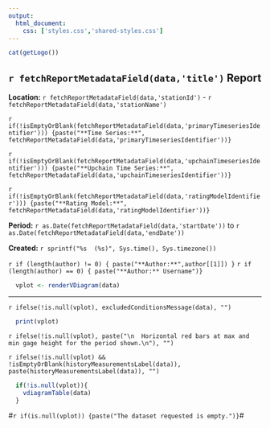 ```yaml
---
output:
  html_document:
    css: ['styles.css','shared-styles.css']
---
```

<div class="header">
<div>
<div class="header-logo">
```r
cat(getLogo())
```
</div>
<div class="header-title">
## `r fetchReportMetadataField(data,'title')` Report
</div>
</div>
<div class="header-labels">
<div class="header-col-left">
**Location:**  `r fetchReportMetadataField(data,'stationId')` - `r fetchReportMetadataField(data,'stationName')`

`r if(!isEmptyOrBlank(fetchReportMetadataField(data,'primaryTimeseriesIdentifier'))) {paste("**Time Series:**",  fetchReportMetadataField(data,'primaryTimeseriesIdentifier'))}`

`r if(!isEmptyOrBlank(fetchReportMetadataField(data,'upchainTimeseriesIdentifier'))) {paste("**Upchain Time Series:**",  fetchReportMetadataField(data,'upchainTimeseriesIdentifier'))}`

`r if(!isEmptyOrBlank(fetchReportMetadataField(data,'ratingModelIdentifier'))) {paste("**Rating Model:**",  fetchReportMetadataField(data,'ratingModelIdentifier'))}`
</div>
<div class="header-col-right">

**Period:**  `r as.Date(fetchReportMetadataField(data,'startDate'))` to `r as.Date(fetchReportMetadataField(data,'endDate'))`

**Created:**  `r sprintf("%s  (%s)", Sys.time(), Sys.timezone())`

`r if (length(author) != 0) { paste("**Author:**",author[[1]]) }`
`r if (length(author) == 0) { paste("**Author:** Username")}`
</div>
</div>
</div>

```r
  vplot <- renderVDiagram(data)
```
***
`r ifelse(!is.null(vplot), excludedConditionsMessage(data), "")`
```r
  print(vplot)
```

`r ifelse(!is.null(vplot), paste("\n  Horizontal red bars at max and min gage height for the period shown.\n"), "")`
  
`r ifelse(!is.null(vplot) && !isEmptyOrBlank(historyMeasurementsLabel(data)), paste(historyMeasurementsLabel(data)), "")`

```r
  if(!is.null(vplot)){
    vdiagramTable(data)
  }
```

#`r if(is.null(vplot)) {paste("The dataset requested is empty.")}`#
